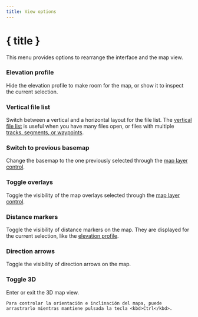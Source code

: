 ```yaml
---
title: View options
---
```


<script lang="ts">
</script>

# { title }

This menu provides options to rearrange the interface and the map view.

### <MountainSnow size="16" class="inline-block" style="margin-bottom: 2px" /> Elevation profile

Hide the elevation profile to make room for the map, or show it to inspect the current selection.

### <GalleryVertical size="16" class="inline-block" style="margin-bottom: 2px" /> Vertical file list

Switch between a vertical and a horizontal layout for the file list.
The [vertical file list](../files-and-stats) is useful when you have many files open, or files with multiple [tracks, segments, or waypoints](../gpx).

### <Map size="16" class="inline-block" style="margin-bottom: 2px" /> Switch to previous basemap

Change the basemap to the one previously selected through the [map layer control](../map-controls).

### <Layers2 size="16" class="inline-block" style="margin-bottom: 2px" /> Toggle overlays

Toggle the visibility of the map overlays selected through the [map layer control](../map-controls).

### <Coins size="16" class="inline-block" style="margin-bottom: 2px" /> Distance markers

Toggle the visibility of distance markers on the map.
They are displayed for the current selection, like the [elevation profile](../files-and-stats).

### <Milestone size="16" class="inline-block" style="margin-bottom: 2px" /> Direction arrows

Toggle the visibility of direction arrows on the map.

### <Box size="16" class="inline-block" style="margin-bottom: 2px" /> Toggle 3D

Enter or exit the 3D map view.

<DocsNote>

```
Para controlar la orientación e inclinación del mapa, puede arrastrarlo mientras mantiene pulsada la tecla <kbd>Ctrl</kbd>.
```

</DocsNote>
